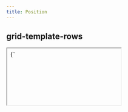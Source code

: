 ```yaml
---
title: Position
---
```


## grid-template-rows

<iframe style={{border: 'none', width: '100%', resize: 'both'}} srcdoc={`
  <style>
    body>div {
      padding: 20px;
    }
    div>div {
      background: #f6f5f5;
      border: 1px solid #d3e0ea;
      padding: 10px;
      text-align: center;
    }
  </style>
  <div style="display: grid;grid-template-rows: 150px 1fr 300px 1fr">
    <div>1</div>
    <div>2</div>
    <div>3</div>
    <div>4</div>
  </div>`}/>

```html
<div style="display: grid;grid-template-rows: 150px 1fr 300px 1fr">
  <div>1</div>
  <div>2</div>
  <div>3</div>
  <div>4</div>
</div>
```

## grid-template-columns

<iframe style={{border: 'none', width: '100%', resize: 'both'}} srcdoc={`
  <style>
    body>div {
      padding: 20px;
    }
    div>div {
      background: #f6f5f5;
      border: 1px solid #d3e0ea;
      padding: 10px;
      text-align: center;
    }
  </style>
  <div style="display: grid;grid-template-columns: 150px 1fr;">
    <div>1</div>
    <div>2</div>
    <div>3</div>
    <div>4</div>
  </div>`}/>

```html
<div style="display: grid;grid-template-columns: 150px 1fr;">
  <div>1</div>
  <div>2</div>
  <div>3</div>
  <div>4</div>
</div>
```

## grid-row grid-column

<iframe style={{border: 'none', width: '100%', resize: 'both'}} srcdoc={`
  <style>
    body>div {
      padding: 20px;
    }
    div>div {
      background: #f6f5f5;
      border: 1px solid #d3e0ea;
      padding: 10px;
      text-align: center;
    }
  </style>
  <div style="display: grid; grid-template-rows: 70px 1fr; grid-template-columns: 100px 1fr 100px;">
    <div style="grid-row: 1 / 2; grid-column: 1 / 4">header</div>
    <div style="grid-row: 2 / 3; grid-column: 1 / 2">left</div>
    <div style="grid-row: 2 / 3; grid-column: 2 / 3">content</div>
    <div style="grid-row: 2 / 3; grid-column: 3 / 4">right</div>
  </div>`}/>

```html
<div style="display: grid; grid-template-rows: 70px 1fr; grid-template-columns: 100px 1fr 100px;">
  <div style="grid-row: 1 / 2; grid-column: 1 / 4">header</div>
  <div style="grid-row: 2 / 3; grid-column: 1 / 2">left</div>
  <div style="grid-row: 2 / 3; grid-column: 2 / 3">content</div>
  <div style="grid-row: 2 / 3; grid-column: 3 / 4">right</div>
</div>
```
